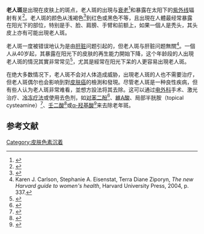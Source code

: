 {{not|老年斑}}
{{Infobox medical condition
| name = 老人斑
| image = File:Liver spots, light-skinned Caucasian man, age 63.jpg
| caption = 一位63岁浅色皮肤的白种人左手出现老人斑
| pronounce = 
| synonyms = 
| field = 
}}'''老人斑'''是出現在皮肤上的斑点，老人斑的出現与[[衰老|衰老]]<ref>{{Cite web|title=Age spots (liver spots) - Diagnosis and treatment - Mayo Clinic|url=https://www.mayoclinic.org/diseases-conditions/age-spots/diagnosis-treatment/drc-20355864|accessdate=2020-07-07|work=www.mayoclinic.org|archive-date=2021-02-14|archive-url=https://web.archive.org/web/20210214005508/https://www.mayoclinic.org/diseases-conditions/age-spots/diagnosis-treatment/drc-20355864|dead-url=no}}</ref>和暴露在太阳下的[[紫外线|紫外线]]辐射有关<ref>{{Cite web|title=Ultraviolet (UV) Radiation|url=https://www.cancer.org/cancer/cancer-causes/radiation-exposure/uv-radiation.html|accessdate=2020-07-07|work=www.cancer.org|language=en|archive-date=2021-04-30|archive-url=https://web.archive.org/web/20210430142949/https://www.cancer.org/cancer/cancer-causes/radiation-exposure/uv-radiation.html|dead-url=no}}</ref>。老人斑的颜色从浅褐色<ref>{{Cite web|title=5 skin spots you shouldn't worry about|url=https://www.health.harvard.edu/skin-and-hair/5-skin-spots-you-shouldnt-worry-about|accessdate=2020-07-07|author=Publishing|first=Harvard Health|work=Harvard Health|archive-date=2021-02-27|archive-url=https://web.archive.org/web/20210227134333/https://www.health.harvard.edu/skin-and-hair/5-skin-spots-you-shouldnt-worry-about|dead-url=no}}</ref>到红色或黑色不等，且出現在人體最经常暴露在阳光下的部位，特别是手、脸、肩膀、手臂和前额上，如果一個人是秃头，其头皮上亦有可能出現老人斑。

老人斑一度被错误地认为是由[[肝脏|肝脏]]问题引起的，但老人斑与肝脏问题無關<ref>Karen J. Carlson, Stephanie A. Eisenstat, Terra Diane Ziporyn, ''The new Harvard guide to women's health'', Harvard University Press, 2004, p. 337.</ref>。一個人从40岁起，其暴露在阳光下的皮肤的再生能力開始下降，这个年龄段的人出現老人斑的情況其實非常常见<ref>{{Cite web|title=Age spots: Causes, symptoms, and treatment|url=https://www.medicalnewstoday.com/articles/323287|accessdate=2020-07-07|date=2018-10-09|work=www.medicalnewstoday.com|language=en|archive-date=2021-01-23|archive-url=https://web.archive.org/web/20210123212648/https://www.medicalnewstoday.com/articles/323287|dead-url=no}}</ref>，尤其是經常在阳光下呆的人更容易出現老人斑。

在绝大多数情况下，老人斑不会对人体造成威胁，出現老人斑的人也不需要治疗，但老人斑偶尔也会影响到對[[皮肤癌|皮肤癌]]的檢測和發現。尽管老人斑是一种良性疾病，但有些人认为老人斑非常难看，並想方設法将其去除。这可以通过[[电外科|电外科]]手术、激光治疗、[[冷療|冷冻疗法]]或使用去色剂，如[[对苯二酚|对苯二酚]]<ref name="mayoclinic.org">{{Cite news|url=http://www.mayoclinic.org/diseases-conditions/age-spots/basics/treatment/con-20030473|title=Age spots (liver spots) Treatments and drugs|work=Mayo Clinic|accessdate=2017-02-12|language=en|archive-date=2017-02-13|archive-url=https://web.archive.org/web/20170213090654/http://www.mayoclinic.org/diseases-conditions/age-spots/basics/treatment/con-20030473|dead-url=no}}</ref>、[[維A酸|維A酸]]、局部半胱胺（topical cysteamine）<ref>{{Cite journal|title=Evaluation of the efficacy of cysteamine 5% cream in the treatment of epidermal melasma: a randomized double-blind placebo-controlled trial|last=Mansouri|first=P.|last2=Farshi|first2=S.|date=2015-07-01|journal=The British Journal of Dermatology|issue=1|doi=10.1111/bjd.13424|volume=173|pages=209–17|issn=1365-2133|pmid=25251767|last3=Hashemi|first3=Z.|last4=Kasraee|first4=B.}}</ref>、[[壬二酸|壬二酸]]<ref>{{Cite journal|title=Treatment of lentigo maligna with azelaic acid|last=Rodríguez Prieto|first=M. A.|last2=Manchado Lopez|first2=P.|date=1993-05-01|journal=International Journal of Dermatology|issue=5|doi=10.1111/j.1365-4362.1993.tb01475.x|volume=32|pages=363–64|issn=0011-9059|pmid=8505164|last3=Ruiz Gonzalez|first3=I.|last4=Suarez|first4=D.}}</ref>或[[α-羟基酸|α-羟基酸]]<ref>{{Cite web|title=Overview about liver spots/age spots|url=http://www.beautynaturalskin.com/overview-about-liver-spots/|accessdate=3 July 2015|publisher=Beauty Natural Skin|archive-date=2015-07-03|archive-url=https://web.archive.org/web/20150703065028/http://www.beautynaturalskin.com/overview-about-liver-spots/|dead-url=no}}</ref>来去除老年斑。

==参考文献==
{{reflist}}

{{Medical condition classification and resources|DiseasesDB=34327|ICD10={{ICD10|L|81|4|l|80}}|ICD9={{ICD9|709.09}}|ICDO=|OMIM=|MedlinePlus=001141|eMedicineSubj=derm|eMedicineTopic=221|MeshID=D007911}}

[[Category:皮肤色素沉着|Category:皮肤色素沉着]]